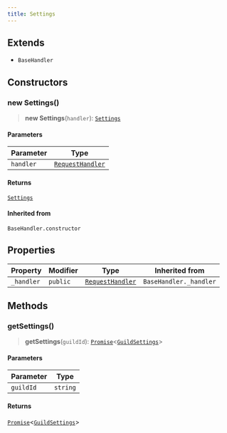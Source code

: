 ```yaml
---
title: Settings
---
```


## Extends

- `BaseHandler`

## Constructors

### new Settings()

> **new Settings**(`handler`): [`Settings`](/api/Settings)

#### Parameters

| Parameter | Type |
| ------ | ------ |
| `handler` | [`RequestHandler`](/api/RequestHandler) |

#### Returns

[`Settings`](/api/Settings)

#### Inherited from

`BaseHandler.constructor`

## Properties

| Property | Modifier | Type | Inherited from |
| ------ | ------ | ------ | ------ |
| <a id="_handler"></a> `_handler` | `public` | [`RequestHandler`](/api/RequestHandler) | `BaseHandler._handler` |

## Methods

### getSettings()

> **getSettings**(`guildId`): [`Promise`](https://developer.mozilla.org/docs/Web/JavaScript/Reference/Global_Objects/Promise)\<[`GuildSettings`](/type-aliases/GuildSettings)\>

#### Parameters

| Parameter | Type |
| ------ | ------ |
| `guildId` | `string` |

#### Returns

[`Promise`](https://developer.mozilla.org/docs/Web/JavaScript/Reference/Global_Objects/Promise)\<[`GuildSettings`](/type-aliases/GuildSettings)\>
